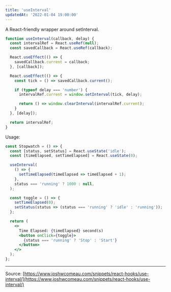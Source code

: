 ```yaml
---
title: 'useInterval'
updatedAt: '2022-01-04 19:00:00'
---
```


A React-friendly wrapper around setInterval.

```jsx
function useInterval(callback, delay) {
  const intervalRef = React.useRef(null);
  const savedCallback = React.useRef(callback);

  React.useEffect(() => {
    savedCallback.current = callback;
  }, [callback]);

  React.useEffect(() => {
    const tick = () => savedCallback.current();

    if (typeof delay === 'number') {
      intervalRef.current = window.setInterval(tick, delay);

      return () => window.clearInterval(intervalRef.current);
    }
  }, [delay]);

  return intervalRef;
}
```

Usage:

```jsx
const Stopwatch = () => {
  const [status, setStatus] = React.useState('idle');
  const [timeElapsed, setTimeElapsed] = React.useState(0);

  useInterval(
    () => {
      setTimeElapsed(timeElapsed => timeElapsed + 1);
    },
    status === 'running' ? 1000 : null,
  );

  const toggle = () => {
    setTimeElapsed(0);
    setStatus(status => (status === 'running' ? 'idle' : 'running'));
  };

  return (
    <>
      Time Elapsed: {timeElapsed} second(s)
      <button onClick={toggle}>
        {status === 'running' ? 'Stop' : 'Start'}
      </button>
    </>
  );
};
```

---

Source: [https://www.joshwcomeau.com/snippets/react-hooks/use-interval/](https://www.joshwcomeau.com/snippets/react-hooks/use-interval/)
